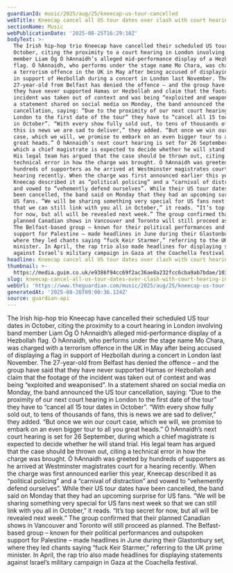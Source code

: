 ```yaml
---
guardianId: music/2025/aug/25/kneecap-us-tour-cancelled
webTitle: Kneecap cancel all US tour dates over clash with court hearing in London
sectionName: Music
webPublicationDate: '2025-08-25T16:29:18Z'
bodyText: >-
  The Irish hip-hop trio Kneecap have cancelled their scheduled US tour dates in
  October, citing the proximity to a court hearing in London involving band
  member Liam Óg Ó hAnnaidh’s alleged mid-performance display of a Hezbollah
  flag. Ó hAnnaidh, who performs under the stage name Mo Chara, was charged with
  a terrorism offence in the UK in May after being accused of displaying a flag
  in support of Hezbollah during a concert in London last November. The
  27-year-old from Belfast has denied the offence – and the group have said that
  they have never supported Hamas or Hezbollah and claim that the footage of the
  incident was taken out of context and was being “exploited and weaponised”. In
  a statement shared on social media on Monday, the band announced the US tour
  cancellation, saying: “Due to the proximity of our next court hearing in
  London to the first date of the tour” they have to “cancel all 15 tour dates
  in October”. “With every show fully sold out, to tens of thousands of fans,
  this is news we are sad to deliver,” they added. “But once we win our court
  case, which we will, we promise to embark on an even bigger tour to all you
  great heads.” Ó hAnnaidh’s next court hearing is set for 26 September, during
  which a chief magistrate is expected to decide whether he will stand trial.
  His legal team has argued that the case should be thrown out, citing a
  technical error in how the charge was brought. Ó hAnnaidh was greeted by
  hundreds of supporters as he arrived at Westminster magistrates court for a
  hearing recently. When the charge was first announced earlier this year,
  Kneecap described it as “political policing” and a “carnival of distraction”
  and vowed to “vehemently defend ourselves”. While their US tour dates have
  been cancelled, the band said on Monday that they had an upcoming surprise for
  US fans. “We will be sharing something very special for US fans next week so
  that we can still link with you all in October,” it reads. “It’s top secret
  for now, but all will be revealed next week.” The group confirmed that their
  planned Canadian shows in Vancouver and Toronto will still proceed as planned.
  The Belfast-based group – known for their political performances and outspoken
  support for Palestine – made headlines in June during their Glastonbury set,
  where they led chants saying “fuck Keir Starmer,” referring to the UK prime
  minister. In April, the rap trio also made headlines for displaying statements
  against Israel’s military campaign in Gaza at the Coachella festival.
headline: Kneecap cancel all US tour dates over clash with court hearing in London
thumbnail: >-
  https://media.guim.co.uk/e9386f94cc69f2ac36ae8a232fcc6cba9ab7bdae/1035_0_5423_4341/500.jpg
slug: kneecap-cancel-all-us-tour-dates-over-clash-with-court-hearing-in-london
webUrl: 'https://www.theguardian.com/music/2025/aug/25/kneecap-us-tour-cancelled'
generatedAt: '2025-08-26T09:00:36.124Z'
source: guardian-api
---
```

The Irish hip-hop trio Kneecap have cancelled their scheduled US tour dates in October, citing the proximity to a court hearing in London involving band member Liam Óg Ó hAnnaidh’s alleged mid-performance display of a Hezbollah flag. Ó hAnnaidh, who performs under the stage name Mo Chara, was charged with a terrorism offence in the UK in May after being accused of displaying a flag in support of Hezbollah during a concert in London last November. The 27-year-old from Belfast has denied the offence – and the group have said that they have never supported Hamas or Hezbollah and claim that the footage of the incident was taken out of context and was being “exploited and weaponised”. In a statement shared on social media on Monday, the band announced the US tour cancellation, saying: “Due to the proximity of our next court hearing in London to the first date of the tour” they have to “cancel all 15 tour dates in October”. “With every show fully sold out, to tens of thousands of fans, this is news we are sad to deliver,” they added. “But once we win our court case, which we will, we promise to embark on an even bigger tour to all you great heads.” Ó hAnnaidh’s next court hearing is set for 26 September, during which a chief magistrate is expected to decide whether he will stand trial. His legal team has argued that the case should be thrown out, citing a technical error in how the charge was brought. Ó hAnnaidh was greeted by hundreds of supporters as he arrived at Westminster magistrates court for a hearing recently. When the charge was first announced earlier this year, Kneecap described it as “political policing” and a “carnival of distraction” and vowed to “vehemently defend ourselves”. While their US tour dates have been cancelled, the band said on Monday that they had an upcoming surprise for US fans. “We will be sharing something very special for US fans next week so that we can still link with you all in October,” it reads. “It’s top secret for now, but all will be revealed next week.” The group confirmed that their planned Canadian shows in Vancouver and Toronto will still proceed as planned. The Belfast-based group – known for their political performances and outspoken support for Palestine – made headlines in June during their Glastonbury set, where they led chants saying “fuck Keir Starmer,” referring to the UK prime minister. In April, the rap trio also made headlines for displaying statements against Israel’s military campaign in Gaza at the Coachella festival.
